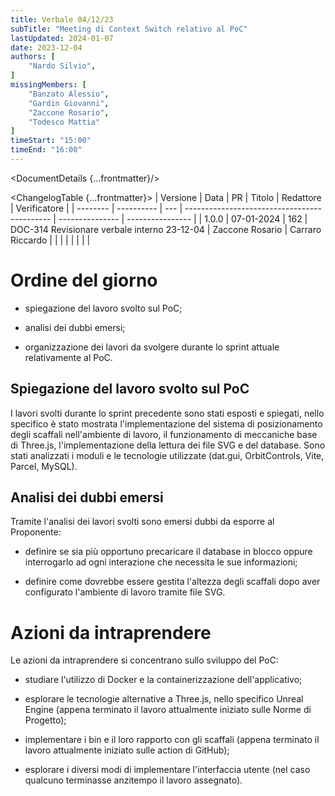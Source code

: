 ```yaml
---
title: Verbale 04/12/23
subTitle: "Meeting di Context Switch relativo al PoC"
lastUpdated: 2024-01-07
date: 2023-12-04
authors: [
    "Nardo Silvio",
]
missingMembers: [
    "Banzato Alessio",
    "Gardin Giovanni",
    "Zaccone Rosario",
    "Todesco Mattia"
]
timeStart: "15:00"
timeEnd: "16:00"
---
```



<DocumentDetails {...frontmatter}/>

<ChangelogTable  {...frontmatter}>
| Versione | Data       | PR  | Titolo                                       | Redattore       | Verificatore     |
| -------- | ---------- | --- | -------------------------------------------- | --------------- | ---------------- |
| 1.0.0    | 07-01-2024 | 162 | DOC-314 Revisionare verbale interno 23-12-04 | Zaccone Rosario | Carraro Riccardo |
|          |            |     |                                              |                 |                  |
</ChangelogTable>

# Ordine del giorno

-   spiegazione del lavoro svolto sul PoC;

-   analisi dei dubbi emersi;

-   organizzazione dei lavori da svolgere durante lo sprint attuale
    relativamente al PoC.

## Spiegazione del lavoro svolto sul PoC

I lavori svolti durante lo sprint precedente sono stati esposti e
spiegati, nello specifico è stato mostrata l'implementazione del sistema
di posizionamento degli scaffali nell'ambiente di lavoro, il
funzionamento di meccaniche base di Three.js, l'implementazione della
lettura dei file SVG e del database. Sono stati analizzati i moduli e le
tecnologie utilizzate (dat.gui, OrbitControls, Vite, Parcel, MySQL).

## Analisi dei dubbi emersi

Tramite l'analisi dei lavori svolti sono emersi dubbi da esporre al
Proponente:

-   definire se sia più opportuno precaricare il database in blocco
    oppure interrogarlo ad ogni interazione che necessita le sue
    informazioni;

-   definire come dovrebbe essere gestita l'altezza degli scaffali dopo
    aver configurato l'ambiente di lavoro tramite file SVG.

# Azioni da intraprendere

Le azioni da intraprendere si concentrano sullo sviluppo del PoC:

-   studiare l'utilizzo di Docker e la containerizzazione
    dell'applicativo;

-   esplorare le tecnologie alternative a Three.js, nello specifico
    Unreal Engine (appena terminato il lavoro attualmente iniziato sulle
    Norme di Progetto);

-   implementare i bin e il loro rapporto con gli scaffali (appena
    terminato il lavoro attualmente iniziato sulle action di GitHub);

-   esplorare i diversi modi di implementare l'interfaccia utente (nel
    caso qualcuno terminasse anzitempo il lavoro assegnato).

